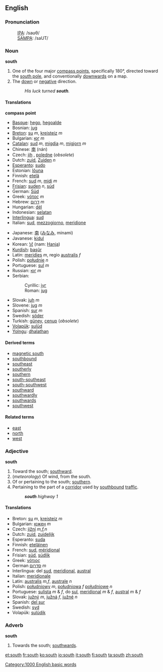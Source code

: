 ==English==
===Pronunciation===
:[[International Phonetic Alphabet|IPA]]: /saʊθ/
:[[SAMPA]]: /saUT/

===Noun===
'''south'''

# One of the four major [[compass point]]s, specifically 180°, directed toward the [[south pole]], and conventionally [[downwards]] on a map.
# The [[down]] or [[negative]] direction.
#:''His luck turned '''south'''.''

====Translations====

'''compass point'''
{{top}}
*[[Basque]]: [[hego]], [[hegoalde]]
*Bosnian: [[jug#Bosnian|jug]] {{m}}
*[[Breton]]: [[su]] ''m'', [[kreisteiz]] ''m''
*Bulgarian: [[юг]] ''m''
*[[Catalan]]: [[sud]] ''m'', [[migdia]] ''m'', [[migjorn]] ''m''
*Chinese: [[南]] (nán)
*Czech: [[jih]] {{m}}, [[poledne]] {{n}} (''obsolete'')
*Dutch: [[zuid]], [[Zuiden]] ''n''
*[[Esperanto]]: [[sudo]]
*Estonian: [[lõuna]]
*Finnish: [[etelä]]
*French: [[sud]] ''m'', [[midi]] ''m''
*[[Frisian]]: [[suden]] ''n'', [[súd]]
*German: [[Süd]]
*Greek: [[νότος]] ''m''
*Hebrew: [[דרום]] ''m''
*Hungarian: [[dél]]
*Indonesian: [[selatan]]
*[[Interlingua]]: [[sud]]
*Italian: [[sud]], [[mezzogiorno]], [[meridione]]
{{mid}}
*Japanese: [[南]] ([[みなみ]], minami)
*Javanese: [[kidul]]
*Korean: [[남]] (nam: [[Hanja]])
*[[Kurdish]]: [[başûr]]
*Latin: [[meridies]] ''m'', regio [[australis]] ''f''
*Polish: [[południe]] ''n''
*Portuguese: [[sul]] ''m''
*Russian: [[юг]] ''m''
*Serbian:
*:Cyrillic: [[југ#Serbian|југ]] {{m}}
*:Roman: [[jug#Serbian|jug]] {{m}}
*Slovak: [[juh]] ''m''
*Slovene: [[jug]] ''m''
*Spanish: [[sur]] ''m''
*Swedish: [[söder]]
*Turkish: [[güney]], [[cenup]] (''obsolete'')
*[[Volapük]]: [[sulüd]]
*[[Yolngu]]: [[dhalathaŋ]]
{{bottom}}

====Derived terms====
*[[magnetic south]]
*[[southbound]]
*[[southeast]]
*[[southerly]]
*[[southern]]
*[[south-southeast]]
*[[south-southwest]]
*[[southward]]
*[[southwardly]]
*[[southwards]]
*[[southwest]]

====Related terms====
*[[east]]
*[[north]]
*[[west]]

===Adjective===
'''south'''

# Toward the south; [[southward]].
# (''meteorology'') Of wind, from the south.
# Of or pertaining to the south; [[southern]].
# Pertaining to the part of a [[corridor]] used by [[southbound]] [[traffic]]. 
#:'''''south''' highway 1''

====Translations====
*Breton: [[su]] ''m'', [[kreisteiz]] ''m''
*Bulgarian: [[южен]] ''m''
*Czech: [[jižní]] ''m,f,n''
*Dutch: [[zuid]], [[zuidelijk]]
*Esperanto: [[suda]]
*Finnish: [[eteläinen]]
*French: [[sud]], [[méridional]]
*Frisian: [[súd]], [[súdlik]]
*Greek: [[νότιος]] 
*German [[סדרום]] ''m''
*Interlingua: del [[sud]], [[meridional]], [[austral]]
*Italian: [[meridionale]]
*Latin: [[australis]] ''m,f'', [[australe]] ''n''
*Polish: [[południowy]] ''m'', [[południowa]] ''f'' [[południowe]] ''n''
*Portuguese: [[sulista]] ''m'' & ''f'', do [[sul]], [[meridional]] ''m'' & ''f'', [[austral]] ''m'' & ''f''
*Slovak: [[južný]] ''m'', [[južná]] ''f'', [[južné]] ''n''
*Spanish: [[del sur]]
*Swedish: [[syd]]
*Volapük: [[sulüdik]]

===Adverb===
'''south'''

# Towards the south; [[southwards]].

[[Category:1000 English basic words]]

[[et:south]]
[[fr:south]]
[[ko:south]]
[[io:south]]
[[it:south]]
[[fi:south]]
[[ta:south]]
[[zh:south]]